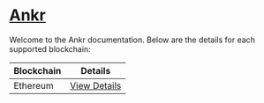 # [Ankr](https://www.ankr.com/)

Welcome to the Ankr documentation. Below are the details for each supported blockchain:

| Blockchain | Details                         |
| ---------- | ------------------------------- |
| Ethereum   | [View Details](./ankr/ethereum) |
